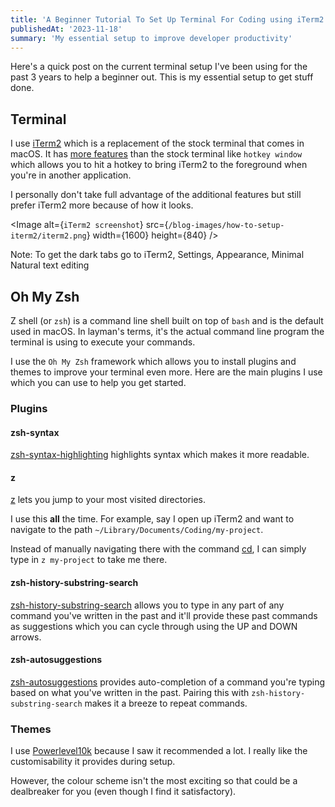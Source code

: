 ```yaml
---
title: 'A Beginner Tutorial To Set Up Terminal For Coding using iTerm2 and Oh My Zsh'
publishedAt: '2023-11-18'
summary: 'My essential setup to improve developer productivity'
---
```


Here's a quick post on the current terminal setup I've been using for the past 3 years to help a beginner out. This is my
essential setup to get stuff done.

## Terminal
I use [iTerm2](https://iterm2.com/index.html) which is a replacement of the stock terminal that comes in macOS. It has [more features](https://iterm2.com/features.html)
than the stock terminal like `hotkey window` which allows you to hit a hotkey to bring iTerm2 to the foreground when you're in another application.

I personally don't take full advantage of the additional features but still prefer iTerm2 more because of how it looks.

<Image
    alt={`iTerm2 screenshot`}
    src={`/blog-images/how-to-setup-iterm2/iterm2.png`}
    width={1600}
    height={840}
/>


Note: To get the dark tabs go to iTerm2, Settings, Appearance, Minimal
Natural text editing

## Oh My Zsh
Z shell (or `zsh`) is a command line shell built on top of `bash` and is the default used in macOS. In layman's terms, it's the
actual command line program the terminal is using to execute your commands.

I use the `Oh My Zsh` framework which allows you to install plugins and themes to improve your terminal even more.
Here are the main plugins I use which you can use to help you get started.

### Plugins
#### zsh-syntax
[zsh-syntax-highlighting](https://github.com/zsh-users/zsh-syntax-highlighting) highlights syntax which makes it more readable.

#### z
[z](https://github.com/agkozak/zsh-z) lets you jump to your most visited directories.

I use this __all__ the time. For example, say I open up iTerm2 and want to navigate to the path
`~/Library/Documents/Coding/my-project`.

Instead of manually navigating there with the command [cd](https://en.wikipedia.org/wiki/Cd_(command)#:~:text=The%20cd%20command%20can%20be,move%20to%20any%20given%20directory.), I can simply type in
```z my-project``` to take me there.

#### zsh-history-substring-search
[zsh-history-substring-search](https://github.com/zsh-users/zsh-history-substring-search) allows you to type in any part of any command you've written in the past and it'll provide these past
commands as suggestions which you can cycle through using the UP and DOWN arrows.

#### zsh-autosuggestions
[zsh-autosuggestions](https://github.com/zsh-users/zsh-autosuggestions) provides auto-completion of a command you're typing based on what you've written in the past. Pairing this with
`zsh-history-substring-search` makes it a breeze to repeat commands.

### Themes
I use [Powerlevel10k](https://github.com/romkatv/powerlevel10k) because I saw it recommended a lot. I really like the customisability
it provides during setup.

However, the colour scheme isn't the most exciting so that could be a dealbreaker for you (even though I find it satisfactory).


